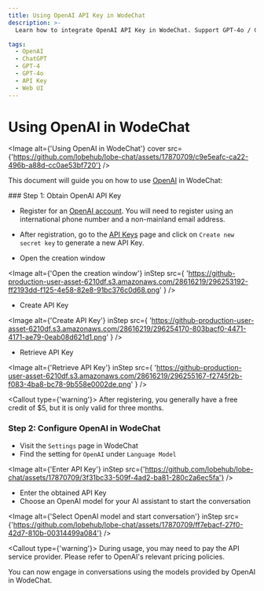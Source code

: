 ```yaml
---
title: Using OpenAI API Key in WodeChat
description: >-
  Learn how to integrate OpenAI API Key in WodeChat. Support GPT-4o / GPT-4-turbo / GPT-4-vision

tags:
  - OpenAI
  - ChatGPT
  - GPT-4
  - GPT-4o
  - API Key
  - Web UI
---
```


# Using OpenAI in WodeChat

<Image alt={'Using OpenAI in WodeChat'} cover src={'https://github.com/lobehub/lobe-chat/assets/17870709/c9e5eafc-ca22-496b-a88d-cc0ae53bf720'} />

This document will guide you on how to use [OpenAI](https://openai.com/) in WodeChat:

<Steps>
  ### Step 1: Obtain OpenAI API Key

  - Register for an [OpenAI account](https://platform.openai.com/signup). You will need to register using an international phone number and a non-mainland email address.

  - After registration, go to the [API Keys](https://platform.openai.com/api-keys) page and click on `Create new secret key` to generate a new API Key.

  - Open the creation window

  <Image
    alt={'Open the creation window'}
    inStep
    src={
  'https://github-production-user-asset-6210df.s3.amazonaws.com/28616219/296253192-ff2193dd-f125-4e58-82e8-91bc376c0d68.png'
}
  />

  - Create API Key

  <Image
    alt={'Create API Key'}
    inStep
    src={
  'https://github-production-user-asset-6210df.s3.amazonaws.com/28616219/296254170-803bacf0-4471-4171-ae79-0eab08d621d1.png'
}
  />

  - Retrieve API Key

  <Image
    alt={'Retrieve API Key'}
    inStep
    src={
  'https://github-production-user-asset-6210df.s3.amazonaws.com/28616219/296255167-f2745f2b-f083-4ba8-bc78-9b558e0002de.png'
}
  />

  <Callout type={'warning'}>
    After registering, you generally have a free credit of $5, but it is only valid for three months.
  </Callout>

  ### Step 2: Configure OpenAI in WodeChat

  - Visit the `Settings` page in WodeChat
  - Find the setting for `OpenAI` under `Language Model`

  <Image alt={'Enter API Key'} inStep src={'https://github.com/lobehub/lobe-chat/assets/17870709/3f31bc33-509f-4ad2-ba81-280c2a6ec5fa'} />

  - Enter the obtained API Key
  - Choose an OpenAI model for your AI assistant to start the conversation

  <Image alt={'Select OpenAI model and start conversation'} inStep src={'https://github.com/lobehub/lobe-chat/assets/17870709/ff7ebacf-27f0-42d7-810b-00314499a084'} />

  <Callout type={'warning'}>
    During usage, you may need to pay the API service provider. Please refer to OpenAI's relevant
    pricing policies.
  </Callout>
</Steps>

You can now engage in conversations using the models provided by OpenAI in WodeChat.
